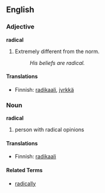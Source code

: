 ==English==

===Adjective===
'''radical'''
#Extremely different from the norm.
#:''His beliefs are radical.''

====Translations====
*Finnish: [[radikaali]], [[jyrkkä]]

===Noun===
'''radical'''
#person with radical opinions
<!-- chemical definition, free radical ?! -->

====Translations====
*Finnish: [[radikaali]]

====Related Terms====
*[[radically]]